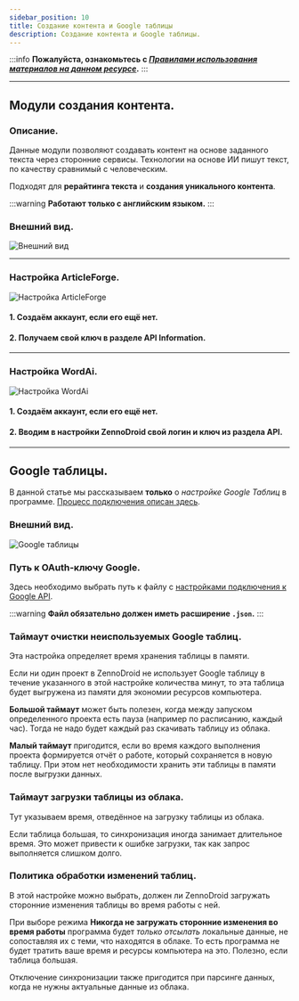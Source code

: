 ```yaml
---
sidebar_position: 10
title: Создание контента и Google таблицы
description: Создание контента и Google таблицы. 
---  
```

:::info **Пожалуйста, ознакомьтесь с [*Правилами использования материалов на данном ресурсе*](../Disclaimer).**
:::
_______________________________________________  
## Модули создания контента.  
### Описание.  
Данные модули позволяют создавать контент на основе заданного текста через сторонние сервисы. Технологии на основе ИИ пишут текст, по качеству сравнимый с человеческим.  

Подходят для **рерайтинга текста** и **создания уникального контента**.

:::warning **Работают только с английским языком.**
:::  

### Внешний вид.  
![Внешний вид](./assets/Creator_and_GoogleSheets/Creator_and_GoogleSheets_pic1.png)  
_______________________________________________
### Настройка ArticleForge.  
![Настройка ArticleForge](./assets/Creator_and_GoogleSheets/Creator_and_GoogleSheets_pic2.png)  

#### 1. Создаём аккаунт, если его ещё нет.  
#### 2. Получаем свой ключ в разделе API Information.  
_______________________________________________
### Настройка WordAi.  
![Настройка WordAi](./assets/Creator_and_GoogleSheets/Creator_and_GoogleSheets_pic3.png)  

#### 1. Создаём аккаунт, если его ещё нет.  
#### 2. Вводим в настройки ZennoDroid свой логин и ключ из раздела API.  
_______________________________________________  
## Google таблицы.  
В данной статье мы рассказываем **только** о *настройке Google Таблиц* в программе. [Процесс подключения описан здесь](../Project%20Editor/Lists%20and%20Google%20Sheets/Connecting_GoogleSheets).  

### Внешний вид.  
![Google таблицы](./assets/Creator_and_GoogleSheets/Creator_and_GoogleSheets_pic4.png) 

### Путь к OAuth-ключу Google.  
Здесь необходимо выбрать путь к файлу с [настройками подключения к Google API](../Project%20Editor/Lists%20and%20Google%20Sheets/Connecting_GoogleSheets).  

:::warning **Файл обязательно должен иметь расширение `.json`.**
:::  

### Таймаут очистки неиспользуемых Google таблиц.  
Эта настройка определяет время хранения таблицы в памяти.  

Если ни один проект в ZennoDroid не использует Google таблицу в течение указанного в этой настройке количества минут, то эта таблица будет выгружена из памяти для экономии ресурсов компьютера.  

**Большой таймаут** может быть полезен, когда между запуском определенного проекта есть пауза (например по расписанию, каждый час). Тогда не надо будет каждый раз скачивать таблицу из облака.  

**Малый таймаут** пригодится, если во время каждого выполнения проекта формируется отчёт о работе, который сохраняется в новую таблицу. При этом нет необходимости хранить эти таблицы в памяти после выгрузки данных.  

### Таймаут загрузки таблицы из облака.  
Тут указываем время, отведённое на загрузку таблицы из облака.

Если таблица большая, то синхронизация иногда занимает длительное время. Это может привести к ошибке загрузки, так как запрос выполняется слишком долго.  

### Политика обработки изменений таблиц.  
В этой настройке можно выбрать, должен ли ZennoDroid загружать сторонние изменения таблицы во время работы с ней.  

При выборе режима **Никогда не загружать сторонние изменения во время работы** программа будет *только отсылать* локальные данные, не сопоставляя их с теми, что находятся в облаке. То есть программа не будет тратить ваше время и ресурсы компьютера на это. Полезно, если таблица большая.  

Отключение синхронизации также пригодится при парсинге данных, когда не нужны актуальные данные из облака.
